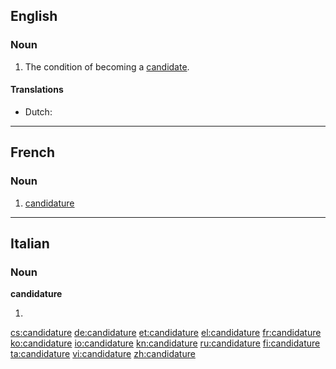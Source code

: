 ==English==

===Noun===
{{en-noun}}

# The condition of becoming a [[candidate]].

====Translations====
{{trans-top|the condition of becoming a candidate}}
* Dutch: {{t-|nl|kandidatuur|f}}
{{trans-mid}}
{{trans-bottom}}

----

==French==

===Noun===
{{fr-noun|f}}

# [[candidature#English|candidature]]

----

==Italian==

===Noun===
'''candidature''' {{f}}

# {{plural of|[[candidatura]]|lang=it}}

[[cs:candidature]]
[[de:candidature]]
[[et:candidature]]
[[el:candidature]]
[[fr:candidature]]
[[ko:candidature]]
[[io:candidature]]
[[kn:candidature]]
[[ru:candidature]]
[[fi:candidature]]
[[ta:candidature]]
[[vi:candidature]]
[[zh:candidature]]